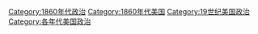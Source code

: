 [[Category:1860年代政治|Category:1860年代政治]]
[[Category:1860年代美国|Category:1860年代美国]]
[[Category:19世纪美国政治|Category:19世纪美国政治]]
[[Category:各年代美国政治|Category:各年代美国政治]]